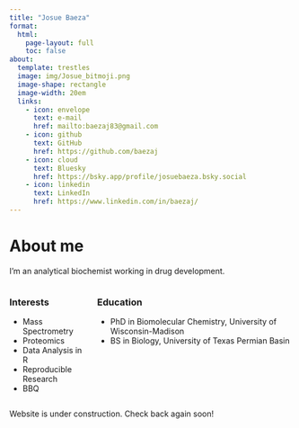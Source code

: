 ```yaml
---
title: "Josue Baeza"
format:
  html:
    page-layout: full
    toc: false
about:
  template: trestles
  image: img/Josue_bitmoji.png
  image-shape: rectangle
  image-width: 20em
  links:
    - icon: envelope
      text: e-mail
      href: mailto:baezaj83@gmail.com
    - icon: github
      text: GitHub
      href: https://github.com/baezaj
    - icon: cloud
      text: Bluesky
      href: https://bsky.app/profile/josuebaeza.bsky.social
    - icon: linkedin
      text: LinkedIn
      href: https://www.linkedin.com/in/baezaj/
---
```


# About me

I'm an analytical biochemist working in drug development. 

::: columns

::: column
### Interests

-   Mass Spectrometry
-   Proteomics
-   Data Analysis in R
-   Reproducible Research
-   BBQ
:::

::: column
### Education

-   PhD in Biomolecular Chemistry, University of Wisconsin-Madison
-   BS in Biology, University of Texas Permian Basin
:::

:::

Website is under construction. Check back again soon!
